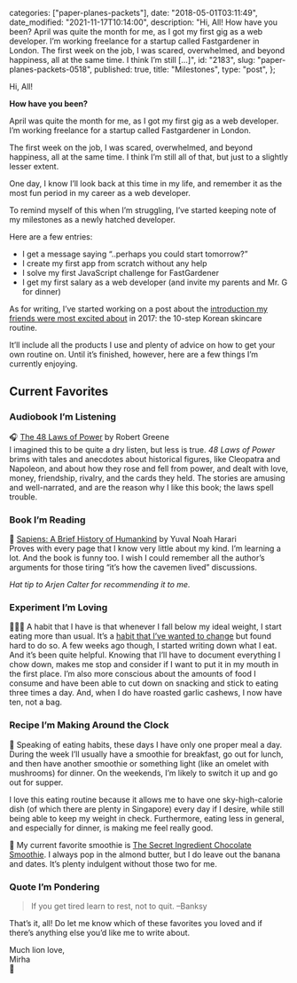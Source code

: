 
  categories: ["paper-planes-packets"],
  date: "2018-05-01T03:11:49",
  date_modified: "2021-11-17T10:14:00",
  description:
    "Hi, All! How have you been? April was quite the month for me, as I got my first gig as a web developer. I’m working freelance for a startup called Fastgardener in London. The first week on the job, I was scared, overwhelmed, and beyond happiness, all at the same time. I think I’m still […]",
  id: "2183",
  slug: "paper-planes-packets-0518",
  published: true,
  title: "Milestones",
  type: "post",
};


Hi, All!

**How have you been?**

April was quite the month for me, as I got my first gig as a web developer. I’m working freelance for a startup called Fastgardener in London.

The first week on the job, I was scared, overwhelmed, and beyond happiness, all at the same time. I think I’m still all of that, but just to a slightly lesser extent.

One day, I know I’ll look back at this time in my life, and remember it as the most fun period in my career as a web developer.

To remind myself of this when I’m struggling, I’ve started keeping note of my milestones as a newly hatched developer.

Here are a few entries:

- I get a message saying “..perhaps you could start tomorrow?”
- I create my first app from scratch without any help
- I solve my first JavaScript challenge for FastGardener
- I get my first salary as a web developer (and invite my parents and Mr. G for dinner)

As for writing, I’ve started working on a post about the [introduction my friends were most excited about](/posts/favorite-things-2017#introduction-friends-were-most-excited-about) in 2017: the 10-step Korean skincare routine.

It’ll include all the products I use and plenty of advice on how to get your own routine on. Until it’s finished, however, here are a few things I’m currently enjoying.

## Current Favorites

### Audiobook I’m Listening

🎧 [The 48 Laws of Power](/posts/read-100-books#38-the-48-laws-of-power) by Robert Greene\
I imagined this to be quite a dry listen, but less is true. _48 Laws of Power_ brims with tales and anecdotes about historical figures, like Cleopatra and Napoleon, and about how they rose and fell from power, and dealt with love, money, friendship, rivalry, and the cards they held. The stories are amusing and well-narrated, and are the reason why I like this book; the laws spell trouble.

### Book I’m Reading

📖 [Sapiens: A Brief History of Humankind](http://a.co/fAgKFv5) by Yuval Noah Harari\
Proves with every page that I know very little about my kind. I’m learning a lot. And the book is funny too. I wish I could remember all the author’s arguments for those tiring “it’s how the cavemen lived” discussions.

_Hat tip to Arjen Calter for recommending it to me._

### Experiment I’m Loving

👩🏻‍🔬 A habit that I have is that whenever I fall below my ideal weight, I start eating more than usual. It’s a [habit that I’ve wanted to change](/posts/read-100-books#32-the-power-of-habit) but found hard to do so. A few weeks ago though, I started writing down what I eat. And it’s been quite helpful. Knowing that I’ll have to document everything I chow down, makes me stop and consider if I want to put it in my mouth in the first place. I’m also more conscious about the amounts of food I consume and have been able to cut down on snacking and stick to eating three times a day. And, when I do have roasted garlic cashews, I now have ten, not a bag.

### Recipe I’m Making Around the Clock

🥄 Speaking of eating habits, these days I have only one proper meal a day. During the week I’ll usually have a smoothie for breakfast, go out for lunch, and then have another smoothie or something light (like an omelet with mushrooms) for dinner. On the weekends, I’m likely to switch it up and go out for supper.

I love this eating routine because it allows me to have one sky-high-calorie dish (of which there are plenty in Singapore) every day if I desire, while still being able to keep my weight in check. Furthermore, eating less in general, and especially for dinner, is making me feel really good.

🍠 My current favorite smoothie is [The Secret Ingredient Chocolate Smoothie](http://www.runningwithspoons.com/2015/02/25/secret-ingredient-chocolate-smoothie/). I always pop in the almond butter, but I do leave out the banana and dates. It’s plenty indulgent without those two for me.

### Quote I’m Pondering

> If you get tired learn to rest, not to quit. –Banksy

That’s it, all! Do let me know which of these favorites you loved and if there’s anything else you’d like me to write about.

Much lion love,\
Mirha\
🦁
